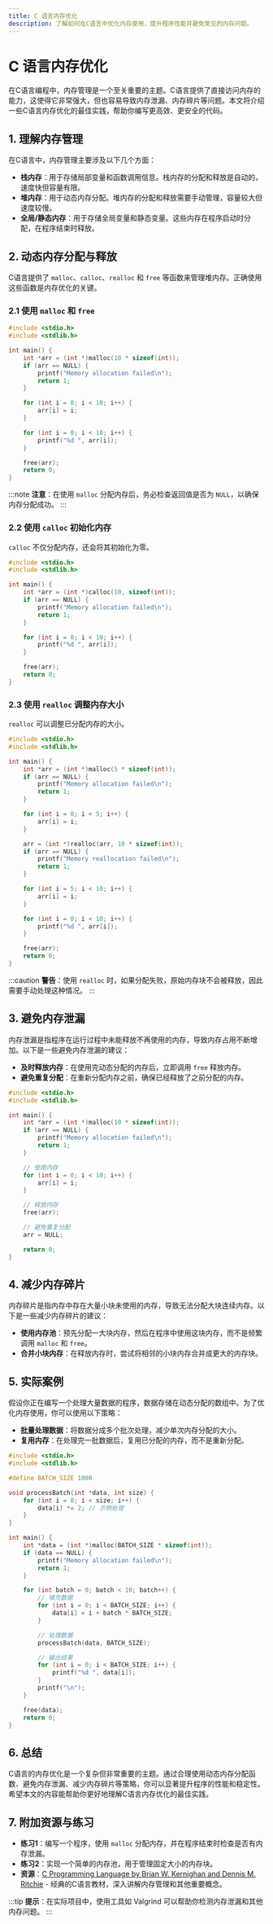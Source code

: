 ```yaml
---
title: C 语言内存优化
description: 了解如何在C语言中优化内存使用，提升程序性能并避免常见的内存问题。
---
```


# C 语言内存优化

在C语言编程中，内存管理是一个至关重要的主题。C语言提供了直接访问内存的能力，这使得它非常强大，但也容易导致内存泄漏、内存碎片等问题。本文将介绍一些C语言内存优化的最佳实践，帮助你编写更高效、更安全的代码。

## 1. 理解内存管理

在C语言中，内存管理主要涉及以下几个方面：

- **栈内存**：用于存储局部变量和函数调用信息。栈内存的分配和释放是自动的，速度快但容量有限。
- **堆内存**：用于动态内存分配。堆内存的分配和释放需要手动管理，容量较大但速度较慢。
- **全局/静态内存**：用于存储全局变量和静态变量。这些内存在程序启动时分配，在程序结束时释放。

## 2. 动态内存分配与释放

C语言提供了 `malloc`、`calloc`、`realloc` 和 `free` 等函数来管理堆内存。正确使用这些函数是内存优化的关键。

### 2.1 使用 `malloc` 和 `free`

```c
#include <stdio.h>
#include <stdlib.h>

int main() {
    int *arr = (int *)malloc(10 * sizeof(int));
    if (arr == NULL) {
        printf("Memory allocation failed\n");
        return 1;
    }

    for (int i = 0; i < 10; i++) {
        arr[i] = i;
    }

    for (int i = 0; i < 10; i++) {
        printf("%d ", arr[i]);
    }

    free(arr);
    return 0;
}
```

:::note
**注意**：在使用 `malloc` 分配内存后，务必检查返回值是否为 `NULL`，以确保内存分配成功。
:::

### 2.2 使用 `calloc` 初始化内存

`calloc` 不仅分配内存，还会将其初始化为零。

```c
#include <stdio.h>
#include <stdlib.h>

int main() {
    int *arr = (int *)calloc(10, sizeof(int));
    if (arr == NULL) {
        printf("Memory allocation failed\n");
        return 1;
    }

    for (int i = 0; i < 10; i++) {
        printf("%d ", arr[i]);
    }

    free(arr);
    return 0;
}
```

### 2.3 使用 `realloc` 调整内存大小

`realloc` 可以调整已分配内存的大小。

```c
#include <stdio.h>
#include <stdlib.h>

int main() {
    int *arr = (int *)malloc(5 * sizeof(int));
    if (arr == NULL) {
        printf("Memory allocation failed\n");
        return 1;
    }

    for (int i = 0; i < 5; i++) {
        arr[i] = i;
    }

    arr = (int *)realloc(arr, 10 * sizeof(int));
    if (arr == NULL) {
        printf("Memory reallocation failed\n");
        return 1;
    }

    for (int i = 5; i < 10; i++) {
        arr[i] = i;
    }

    for (int i = 0; i < 10; i++) {
        printf("%d ", arr[i]);
    }

    free(arr);
    return 0;
}
```

:::caution
**警告**：使用 `realloc` 时，如果分配失败，原始内存块不会被释放，因此需要手动处理这种情况。
:::

## 3. 避免内存泄漏

内存泄漏是指程序在运行过程中未能释放不再使用的内存，导致内存占用不断增加。以下是一些避免内存泄漏的建议：

- **及时释放内存**：在使用完动态分配的内存后，立即调用 `free` 释放内存。
- **避免重复分配**：在重新分配内存之前，确保已经释放了之前分配的内存。

```c
#include <stdio.h>
#include <stdlib.h>

int main() {
    int *arr = (int *)malloc(10 * sizeof(int));
    if (arr == NULL) {
        printf("Memory allocation failed\n");
        return 1;
    }

    // 使用内存
    for (int i = 0; i < 10; i++) {
        arr[i] = i;
    }

    // 释放内存
    free(arr);

    // 避免重复分配
    arr = NULL;

    return 0;
}
```

## 4. 减少内存碎片

内存碎片是指内存中存在大量小块未使用的内存，导致无法分配大块连续内存。以下是一些减少内存碎片的建议：

- **使用内存池**：预先分配一大块内存，然后在程序中使用这块内存，而不是频繁调用 `malloc` 和 `free`。
- **合并小块内存**：在释放内存时，尝试将相邻的小块内存合并成更大的内存块。

## 5. 实际案例

假设你正在编写一个处理大量数据的程序，数据存储在动态分配的数组中。为了优化内存使用，你可以使用以下策略：

- **批量处理数据**：将数据分成多个批次处理，减少单次内存分配的大小。
- **复用内存**：在处理完一批数据后，复用已分配的内存，而不是重新分配。

```c
#include <stdio.h>
#include <stdlib.h>

#define BATCH_SIZE 1000

void processBatch(int *data, int size) {
    for (int i = 0; i < size; i++) {
        data[i] *= 2; // 示例处理
    }
}

int main() {
    int *data = (int *)malloc(BATCH_SIZE * sizeof(int));
    if (data == NULL) {
        printf("Memory allocation failed\n");
        return 1;
    }

    for (int batch = 0; batch < 10; batch++) {
        // 填充数据
        for (int i = 0; i < BATCH_SIZE; i++) {
            data[i] = i + batch * BATCH_SIZE;
        }

        // 处理数据
        processBatch(data, BATCH_SIZE);

        // 输出结果
        for (int i = 0; i < BATCH_SIZE; i++) {
            printf("%d ", data[i]);
        }
        printf("\n");
    }

    free(data);
    return 0;
}
```

## 6. 总结

C语言的内存优化是一个复杂但非常重要的主题。通过合理使用动态内存分配函数、避免内存泄漏、减少内存碎片等策略，你可以显著提升程序的性能和稳定性。希望本文的内容能帮助你更好地理解C语言内存优化的最佳实践。

## 7. 附加资源与练习

- **练习1**：编写一个程序，使用 `malloc` 分配内存，并在程序结束时检查是否有内存泄漏。
- **练习2**：实现一个简单的内存池，用于管理固定大小的内存块。
- **资源**：[C Programming Language by Brian W. Kernighan and Dennis M. Ritchie](https://en.wikipedia.org/wiki/The_C_Programming_Language) - 经典的C语言教材，深入讲解内存管理和其他重要概念。

:::tip
**提示**：在实际项目中，使用工具如 Valgrind 可以帮助你检测内存泄漏和其他内存问题。
:::